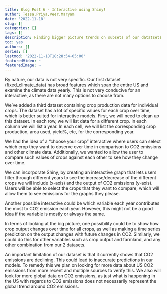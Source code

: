 ```yaml
---
title: Blog Post 6 - Interactive using Shiny! 
author: Tessa,Priya,Veer,Maryam
date: '2022-11-18'
slug: []
categories: []
tags: []
description: Finding bigger picture trends on subsets of our datatsets. 
toc: yes
authors: []
series: []
lastmod: '2022-11-18T18:28:54-05:00'
featuredVideo: ~
featuredImage: ~
---
```

By nature, our data is not very specific. Our first dataset (fixed_climate_data) has broad features which span the entire US and examine the climate data yearly. This is not very conducive for an interactive, as there are not many options to choose from. 

We’ve added a third dataset containing crop production data for individual crops. The dataset has a lot of specific values for each crop over time, which is better suited for interactive models. First, we will need to clean up this dataset. In each row, we will list data for a different crop. In each column we will list a year. In each cell, we will list the corresponding crop production, area used, yield%, etc, for the corresponding year.

We had the idea of a “choose your crop” interactive where users can select which crop they want to observe over time in comparison to CO2 emissions and other climate data. Additionally, we wanted to allow the user to compare such values of crops against each other to see how they change over time. 

We can incorporate Shiny, by creating an interactive graph that lets users filter through different years to see the increase/decrease of the different crops we will include (x-axis) and the output of CO2 emissions (y-axis). Users will be able to select the crops that they want to compare, which will allow them to see emissions for the graphs they please. 

Another possible interactive could be which variable each year contributes the most to CO2 emission each year. However, this might not be a good idea if the variable is mostly or always the same. 

In terms of looking at the big picture, one possibility could be to show how crop output changes over time for all crops, as well as making a time series prediction on the output changes with future changes in CO2. Similarly, we could do this for other variables such as crop output and farmland, and any other combination from our 2 datasets. 

An important limitation of our dataset is that it currently shows that CO2 emissions are declining. This could lead to inaccurate predictions in our models. To remedy this we plan on looking for more data about US CO2 emissions from more recent and multiple sources to verify this. We also will look for more global data on CO2 emissions, as just what is happening in the US with regards to CO2 emissions does not necessarily represent the global trend around CO2 emissions. 
